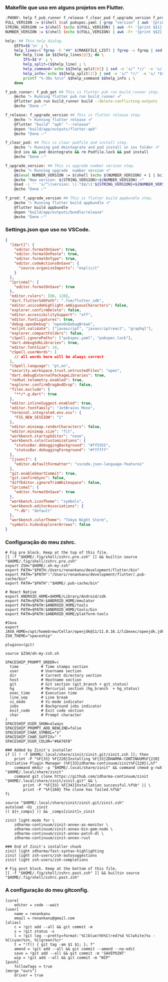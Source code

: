 ### Makefile que uso em alguns projetos em Flutter.

```bash showLineNumbers
.PHONY: help f_pub_runner f_release f_clear_pod f_upgrade_version f_prod
FULL_VERSION := $(shell (cat pubspec.yaml | grep "version" | awk '{print $$2}'))
STRING_VERSION := $(shell (echo $(FULL_VERSION) | awk -F+ '{print $$1}'))
NUMBER_VERSION := $(shell (echo $(FULL_VERSION) | awk -F+ '{print $$2}'))

help: ## This help dialog.
	@IFS=$$'\n' ; \
	help_lines=(`fgrep -h "##" $(MAKEFILE_LIST) | fgrep -v fgrep | sed -e 's/\\$$//'`); \
	for help_line in $${help_lines[@]}; do \
		IFS=$$'#' ; \
		help_split=($$help_line) ; \
		help_command=`echo $${help_split[0]} | sed -e 's/^ *//' -e 's/ *$$//'` ; \
		help_info=`echo $${help_split[2]} | sed -e 's/^ *//' -e 's/ *$$//'` ; \
		printf "%-30s %s\n" $$help_command $$help_info ; \
	done

f_pub_runner: f_pub_get ## This is flutter pub run build_runner step.
	@echo "⊢ Running flutter pub run build_runner ⊣"
	@flutter pub run build_runner build --delete-conflicting-outputs
	@echo "Done ✅"

f_release: f_upgrade_version ## This is flutter release step.
	@echo "⊢ Running flutter release ⊣"
	@flutter "build" "apk" "--release"
	@open "build/app/outputs/flutter-apk"
	@echo "Done ✅"

f_clear_pod: ## This is clear podfile and install step.
	@echo "⊢ Running pod deintegrate and pod install in ios folder ⊣"
	@cd ios && pod deintegrate && rm Podfile.lock && pod install
	@echo "Done ✅"

f_upgrade_version: ## This is upgrade number version step.
	@echo "⊢ Running upgrade  number version ⊣"
	@$(eval NUMBER_VERSION := $(shell (echo $(NUMBER_VERSION) + 1 | bc)))
	@echo "New version: $(STRING_VERSION)+$(NUMBER_VERSION) ✓"
	@sed -i '' 's/^\(version: \).*$$/\1'${STRING_VERSION}+${NUMBER_VERSION}'/' pubspec.yaml
	@echo "Done ✅"

f_prod: f_upgrade_version ## This is flutter build appbundle step.
	@echo "⊢ Running flutter build appbundle ⊣"
	@flutter build appbundle
	@open "build/app/outputs/bundle/release"
	@echo "Done ✅"
```

### Settings.json que uso no VSCode.

```json showLineNumbers
{
  "[dart]": {
    "editor.formatOnSave": true,
    "editor.formatOnPaste": true,
    "editor.formatOnType": true,
    "editor.codeActionsOnSave": {
      "source.organizeImports": "explicit"
    }
  },
  "[prisma]": {
    "editor.formatOnSave": true
  },
  "editor.rulers": [80, 120],
  "dart.flutterSdkPath": ".fvm/flutter_sdk",
  "editor.unicodeHighlight.ambiguousCharacters": false,
  "explorer.confirmDelete": false,
  "editor.accessibilitySupport": "off",
  "editor.fontLigatures": true,
  "debug.openDebug": "openOnDebugBreak",
  "eslint.validate": ["javascript", "javascriptreact", "graphql"],
  "explorer.compactFolders": false,
  "cSpell.ignorePaths": ["pubspec.yaml", "pubspec.lock"],
  "dart.debugSdkLibraries": true,
  "editor.fontSize": 14,
  "cSpell.userWords": [
    // all words here will be always correct
  ],
  "cSpell.language": "pt,en",
  "security.workspace.trust.untrustedFiles": "open",
  "dart.debugExternalPackageLibraries": true,
  "redhat.telemetry.enabled": true,
  "explorer.confirmDragAndDrop": false,
  "files.exclude": {
    "**/*.g.dart": true
  },
  "editor.inlineSuggest.enabled": true,
  "editor.fontFamily": "JetBrains Mono",
  "terminal.integrated.env.osx": {
    "FIG_NEW_SESSION": "1"
  },
  "editor.minimap.renderCharacters": false,
  "editor.minimap.size": "fit",
  "workbench.startupEditor": "none",
  "workbench.colorCustomizations": {
    "statusBar.debuggingBackground": "#ff5555",
    "statusBar.debuggingForeground": "#ffffff"
  },
  "[jsonc]": {
    "editor.defaultFormatter": "vscode.json-language-features"
  },
  "git.enableSmartCommit": true,
  "git.confirmSync": false,
  "diffEditor.ignoreTrimWhitespace": false,
  "[prisma]": {
    "editor.formatOnSave": true
  },
  "workbench.iconTheme": "symbols",
  "workbench.editorAssociations": {
    "*.db": "default"
  },
  "workbench.colorTheme": "Tokyo Night Storm",
  "symbols.hidesExplorerArrows": false
}
```

### Configuração do meu zshrc.

```shell showLineNumbers
# Fig pre block. Keep at the top of this file.
[[ -f "$HOME/.fig/shell/zshrc.pre.zsh" ]] && builtin source "$HOME/.fig/shell/zshrc.pre.zsh"
export ZSH="$HOME/.oh-my-zsh"
export PATH="$PATH:/Users/renankanu/development/flutter/bin"
export PATH="$PATH":"/Users/renankanu/development/flutter/.pub-cache/bin"
export PATH="$PATH":"$HOME/.pub-cache/bin"

# React Native
export ANDROID_HOME=$HOME/Library/Android/sdk
export PATH=$PATH:$ANDROID_HOME/emulator
export PATH=$PATH:$ANDROID_HOME/tools
export PATH=$PATH:$ANDROID_HOME/tools/bin
export PATH=$PATH:$ANDROID_HOME/platform-tools

#Java
export JAVA_HOME=/opt/homebrew/Cellar/openjdk@11/11.0.16.1/libexec/openjdk.jdk/Contents/Home
ZSH_THEME="spaceship"

plugins=(git)

source $ZSH/oh-my-zsh.sh

SPACESHIP_PROMPT_ORDER=(
  time          # Time stamps section
  user          # Username section
  dir           # Current directory section
  host          # Hostname section
  git           # Git section (git_branch + git_status)
  hg            # Mercurial section (hg_branch  + hg_status)
  exec_time     # Execution time
  line_sep      # Line break
  vi_mode       # Vi-mode indicator
  jobs          # Background jobs indicator
  exit_code     # Exit code section
  char          # Prompt character
)
SPACESHIP_USER_SHOW=always
SPACESHIP_PROMPT_ADD_NEWLINE=false
SPACESHIP_CHAR_SYMBOL="❯"
SPACESHIP_CHAR_SUFFIX=" "
SPACESHIP_USER_COLOR="#6A76FB"

### Added by Zinit's installer
if [[ ! -f $HOME/.local/share/zinit/zinit.git/zinit.zsh ]]; then
    print -P "%F{33} %F{220}Installing %F{33}ZDHARMA-CONTINUUM%F{220} Initiative Plugin Manager (%F{33}zdharma-continuum/zinit%F{220})…%f"
    command mkdir -p "$HOME/.local/share/zinit" && command chmod g-rwX "$HOME/.local/share/zinit"
    command git clone https://github.com/zdharma-continuum/zinit "$HOME/.local/share/zinit/zinit.git" && \
        print -P "%F{33} %F{34}Installation successful.%f%b" || \
        print -P "%F{160} The clone has failed.%f%b"
fi

source "$HOME/.local/share/zinit/zinit.git/zinit.zsh"
autoload -Uz _zinit
(( ${+_comps} )) && _comps[zinit]=_zinit

zinit light-mode for \
    zdharma-continuum/zinit-annex-as-monitor \
    zdharma-continuum/zinit-annex-bin-gem-node \
    zdharma-continuum/zinit-annex-patch-dl \
    zdharma-continuum/zinit-annex-rust

### End of Zinit's installer chunk
zinit light zdharma/fast-syntax-highlighting
zinit light zsh-users/zsh-autosuggestions
zinit light zsh-users/zsh-completions

# Fig post block. Keep at the bottom of this file.
[[ -f "$HOME/.fig/shell/zshrc.post.zsh" ]] && builtin source "$HOME/.fig/shell/zshrc.post.zsh"
```

### A configuração do meu gitconfig.

```shell showLineNumbers
[core]
	editor = code --wait
[user]
	name = renankanu
	email = renankanu@gmail.com
[alias]
	c = !git add --all && git commit -m
	s = !git status -s
	l = !git log --pretty=format:'%C(blue)%h%C(red)%d %C(white)%s - %C(cyan)%cn, %C(green)%cr'
	t = "!f() { git tag -am $1 $1; }; f"
	amend = !git add --all && git commit --amend --no-edit
	save = !git add --all && git commit -m 'SAVEPOINT'
	wip = !git add --all && git commit -m "WIP"
[push]
	followTags = true
[merge "ours"]
	driver = true
```
